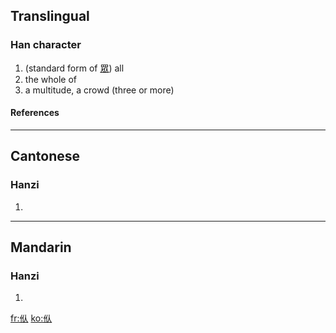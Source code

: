 ==Translingual==
===Han character===
{{Han char|rad=人|as=04|sn=6|four=|canj=人人人 (OOO)}}
# (standard form of [[眾]]) all
# the whole of
# a multitude, a crowd (three or more)
====References====
{{Han ref|kx=0095.220|hdz=10124.030|uh=343A|ud=13370}}

----
==Cantonese==
===Hanzi===
{{yue-hanzi|jyut=|y=jung3}}
# {{defn|Cantonese}}

----
==Mandarin==
===Hanzi===
{{cmn-hanzi|pin=[[zhòng]] (zhong4)|wg=chung<sup>4</sup>}}
# {{defn|Mandarin}}

[[fr:㐺]]
[[ko:㐺]]